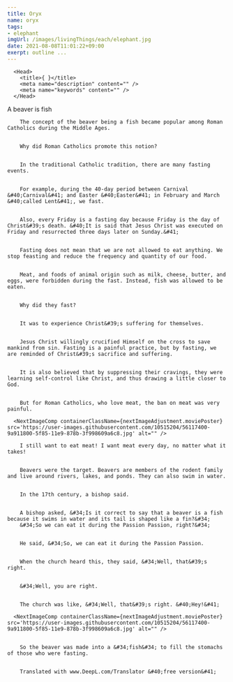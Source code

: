 ```yaml
---
title: Oryx
name: oryx
tags: 
- elephant 
imgUrl: /images/livingThings/each/elephant.jpg
date: 2021-08-08T11:01:22+09:00
exerpt: outline ...
---
```


      <Head>
        <title>{ }</title>
        <meta name="description" content="" />
        <meta name="keywords" content="" />
      </Head>

A beaver is fish
      
        The concept of the beaver being a fish became popular among Roman Catholics during the Middle Ages.
      
      
        Why did Roman Catholics promote this notion?
      
      
        In the traditional Catholic tradition, there are many fasting events.
      
      
        For example, during the 40-day period between Carnival &#40;Carnival&#41; and Easter &#40;Easter&#41; in February and March &#40;called Lent&#41;, we fast.
      
      
        Also, every Friday is a fasting day because Friday is the day of Christ&#39;s death. &#40;It is said that Jesus Christ was executed on Friday and resurrected three days later on Sunday.&#41;
      
      
        Fasting does not mean that we are not allowed to eat anything. We stop feasting and reduce the frequency and quantity of our food.
      
      
        Meat, and foods of animal origin such as milk, cheese, butter, and eggs, were forbidden during the fast. Instead, fish was allowed to be eaten.
      
      
        Why did they fast?
      
      
        It was to experience Christ&#39;s suffering for themselves.
      
      
        Jesus Christ willingly crucified Himself on the cross to save mankind from sin. Fasting is a painful practice, but by fasting, we are reminded of Christ&#39;s sacrifice and suffering.
      
      
        It is also believed that by suppressing their cravings, they were learning self-control like Christ, and thus drawing a little closer to God.
      
      
        But for Roman Catholics, who love meat, the ban on meat was very painful.
      
      <NextImageComp containerClassName={nextImageAdjustment.moviePoster} src='https://user-images.githubusercontent.com/10515204/56117400-9a911800-5f85-11e9-878b-3f998609a6c8.jpg' alt="" />
      
        I still want to eat meat! I want meat every day, no matter what it takes!
      
      
        Beavers were the target. Beavers are members of the rodent family and live around rivers, lakes, and ponds. They can also swim in water.
      
      
        In the 17th century, a bishop said.
      
      
        A bishop asked, &#34;Is it correct to say that a beaver is a fish because it swims in water and its tail is shaped like a fin?&#34;
        &#34;So we can eat it during the Passion Passion, right?&#34;
      
      
        He said, &#34;So, we can eat it during the Passion Passion.
      
      
        When the church heard this, they said, &#34;Well, that&#39;s right.
      
      
        &#34;Well, you are right.
      
      
        The church was like, &#34;Well, that&#39;s right. &#40;Hey!&#41;
      
      <NextImageComp containerClassName={nextImageAdjustment.moviePoster} src='https://user-images.githubusercontent.com/10515204/56117400-9a911800-5f85-11e9-878b-3f998609a6c8.jpg' alt="" />
      

        So the beaver was made into a &#34;fish&#34; to fill the stomachs of those who were fasting.
      
      
        Translated with www.DeepL.com/Translator &#40;free version&#41;
      